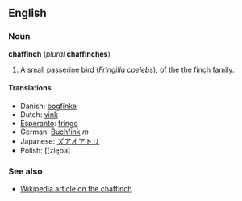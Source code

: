 ==English==
===Noun===
'''chaffinch''' (''plural'' '''chaffinches''')

#A small [[passerine]] bird (''Fringilla coelebs''), of the the [[finch]] family.

====Translations====
*Danish: [[bogfinke]]
*Dutch: [[vink]]
*[[Esperanto]]: [[fringo]]
*German: [[Buchfink]] ''m''
*Japanese: [[ズアオアトリ]]
*Polish: [[zięba]

===See also===
*[[w:chaffinch|Wikipedia article on the chaffinch]]